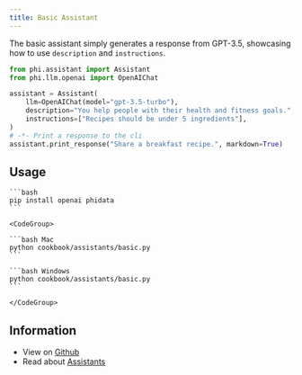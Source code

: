 ```yaml
---
title: Basic Assistant
---
```


The basic assistant simply generates a response from GPT-3.5, showcasing how to use `description` and `instructions`.

```python cookbook/assistants/basic.py
from phi.assistant import Assistant
from phi.llm.openai import OpenAIChat

assistant = Assistant(
    llm=OpenAIChat(model="gpt-3.5-turbo"),
    description="You help people with their health and fitness goals.",
    instructions=["Recipes should be under 5 ingredients"],
)
# -*- Print a response to the cli
assistant.print_response("Share a breakfast recipe.", markdown=True)
```

## Usage

<Steps>
  <Snippet file="create-venv-step.mdx" />

  <Step title="Install libraries">

    ```bash
    pip install openai phidata
    ```

  </Step>

  <Step title="Run the assistant">

    <CodeGroup>

    ```bash Mac
    python cookbook/assistants/basic.py
    ```

    ```bash Windows
    python cookbook/assistants/basic.py
    ```

    </CodeGroup>

  </Step>

</Steps>

## Information

- View on [Github](https://github.com/phidatahq/phidata/blob/main/cookbook/assistants/basic.py)
- Read about [Assistants](/assistants/introduction)
